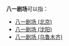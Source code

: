 '''八一剧场'''可以指：

* [[八一剧场_(北京)|八一剧场 (北京)]]
* [[八一剧场_(沈阳)|八一剧场 (沈阳)]]
* [[八一剧场_(乌鲁木齐)|八一剧场 (乌鲁木齐)]]

{{disambig|cat=四字建筑物消歧义}}